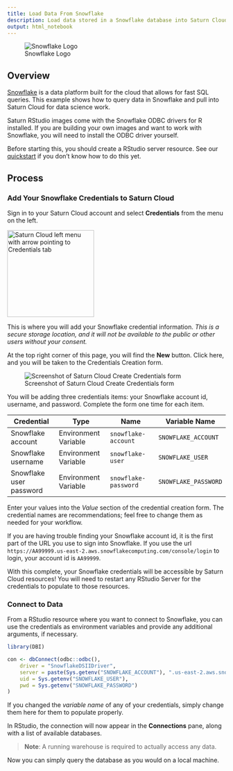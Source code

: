 ```yaml
---
title: Load Data From Snowflake
description: Load data stored in a Snowflake database into Saturn Cloud
output: html_notebook
---
```


![Snowflake Logo](https://saturn-public-assets.s3.us-east-2.amazonaws.com/example-resources/snowflake.png)

## Overview
<a href="https://www.snowflake.com/" target='_blank' rel='noopener'>Snowflake</a> is a data platform built for the cloud that allows for fast SQL queries. This example shows how to query data in Snowflake and pull into Saturn Cloud for data science work.

Saturn RStudio images come with the Snowflake ODBC drivers for R installed. If you are building your own images and want to work with Snowflake, you will need to install the ODBC driver yourself.

Before starting this, you should create a RStudio server resource. See our [quickstart](https://saturncloud.io/docs/start_in_ten/) if you don't know how to do this yet.

## Process

### Add Your Snowflake Credentials to Saturn Cloud
Sign in to your Saturn Cloud account and select **Credentials** from the menu on the left.

<img src="https://saturn-public-assets.s3.us-east-2.amazonaws.com/example-resources/saturn-credentials-arrow.jpeg" style="width:200px;" alt="Saturn Cloud left menu with arrow pointing to Credentials tab" class="doc-image">

This is where you will add your Snowflake credential information. *This is a secure storage location, and it will not be available to the public or other users without your consent.*

At the top right corner of this page, you will find the **New** button. Click here, and you will be taken to the Credentials Creation form. 

![Screenshot of Saturn Cloud Create Credentials form](https://saturn-public-assets.s3.us-east-2.amazonaws.com/example-resources/credentials.jpg "doc-image")

You will be adding three credentials items: your Snowflake account id, username, and password. Complete the form one time for each item. 

|  Credential | Type  | Name| Variable Name  |
|---|---|---|---|
| Snowflake account   | Environment Variable  | `snowflake-account` | `SNOWFLAKE_ACCOUNT` 
| Snowflake username | Environment Variable  |`snowflake-user`  | `SNOWFLAKE_USER`
| Snowflake user password  | Environment Variable  |`snowflake-password`  | `SNOWFLAKE_PASSWORD`

Enter your values into the *Value* section of the credential creation form. The credential names are recommendations; feel free to change them as needed for your workflow.

If you are having trouble finding your Snowflake account id, it is the first part of the URL you use to sign into Snowflake. If you use the url `https://AA99999.us-east-2.aws.snowflakecomputing.com/console/login` to login, your account id is `AA99999`.

With this complete, your Snowflake credentials will be accessible by Saturn Cloud resources! You will need to restart any RStudio Server for the credentials to populate to those resources.

### Connect to Data

From a RStudio resource where you want to connect to Snowflake, you can use the credentials as environment variables and provide any additional arguments, if necessary.


```r
library(DBI)

con <- dbConnect(odbc::odbc(),
    driver = "SnowflakeDSIIDriver",
    server = paste(Sys.getenv("SNOWFLAKE_ACCOUNT"), ".us-east-2.aws.snowflakecomputing.com", sep = ""),
    uid = Sys.getenv("SNOWFLAKE_USER"),
    pwd = Sys.getenv("SNOWFLAKE_PASSWORD")
)
```

If you changed the *variable name* of any of your credentials, simply change them here for them to populate properly.

In RStudio, the connection will now appear in the **Connections** pane, along with a list of available databases.

> **Note**: A running warehouse is required to actually access any data.

Now you can simply query the database as you would on a local machine.